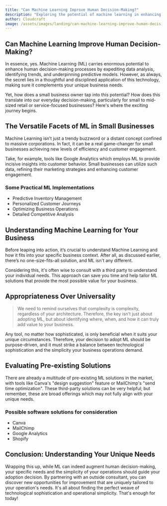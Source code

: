 ```yaml
---
title: "Can Machine Learning Improve Human Decision-Making?"
description: "Exploring the potential of machine learning in enhancing human decision-making for small businesses."
author: Cloudcraft
image: /assets/images/landing/can-machine-learning-improve-human-decision-making.jpg
---
```


## Can Machine Learning Improve Human Decision-Making?

In essence, yes. Machine Learning (ML) carries enormous potential to enhance human decision-making processes by expediting data analysis, identifying trends, and underpinning predictive models. However, as always, the secret lies in a thoughtful and disciplined application of this technology, making sure it complements your unique business needs.

Yet, how does a small business owner tap into this potential? How does this translate into our everyday decision-making, particularly for small to mid-sized retail or service-focused businesses? Here's where the exciting journey begins.

<ServicesBlurb />

## The Versatile Facets of ML in Small Businesses

Machine Learning isn’t just a trendy buzzword or a distant concept confined to massive corporations. In fact, it can be a real game-changer for small businesses achieving new levels of efficiency and customer engagement.

Take, for example, tools like Google Analytics which employs ML to provide incisive insights into customer behavior. Small businesses can utilize such data, refining their marketing strategies and enhancing customer engagement.

### Some Practical ML Implementations

 * Predictive Inventory Management
 * Personalized Customer Journeys
 * Optimizing Business Operations
 * Detailed Competitive Analysis 

## Understanding Machine Learning for Your Business

Before leaping into action, it’s crucial to understand Machine Learning and how it fits into your specific business context. After all, as discussed earlier, there’s no one-size-fits-all solution, and ML isn't any different. 

Considering this, it's often wise to consult with a third party to understand your individual needs. This approach can save you time and help tailor ML solutions that provide the most possible value for your business.

<GetStartedBlurb />

## Appropriateness Over Universality

<blockquote>We need to remind ourselves that complexity is complexity, regardless of your architecture. Therefore, the key isn’t just about adopting ML, but about identifying where, when, and how it can truly add value to your business.</blockquote>

Any tool, no matter how sophisticated, is only beneficial when it suits your unique circumstances. Therefore, your decision to adopt ML should be purpose-driven, and it must strike a balance between technological sophistication and the simplicity your business operations demand.

## Evaluating Pre-existing Solutions

There are already a multitude of pre-existing ML solutions in the market, with tools like Canva's "design suggestion" feature or MailChimp's "send time optimization". These third-party solutions can be very helpful; but remember, these are broad offerings which may not fully align with your unique needs. 

### Possible software solutions for consideration

  * Canva
  * MailChimp
  * Google Analytics
  * Shopify 

## Conclusion: Understanding Your Unique Needs

Wrapping this up, while ML can indeed augment human decision-making, your specific needs and the simplicity of your operations should guide your adoption decision. By partnering with an outside consultant, you can discover new opportunities for improvement that are uniquely tailored to your operation's needs. It's all about finding the perfect weave of technological sophistication and operational simplicity. That's enough for today!